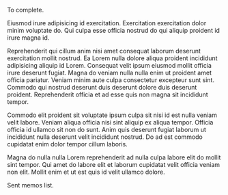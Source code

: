 To complete.

Eiusmod irure adipisicing id exercitation. Exercitation exercitation dolor minim voluptate do. Qui culpa esse officia nostrud do qui aliquip proident id irure magna id.

Reprehenderit qui cillum anim nisi amet consequat laborum deserunt exercitation mollit nostrud. Ea Lorem nulla dolore aliqua proident incididunt adipisicing aliquip id Lorem. Consequat velit ipsum eiusmod mollit officia irure deserunt fugiat. Magna do veniam nulla nulla enim ut proident amet officia pariatur. Veniam minim aute culpa consectetur excepteur sunt sint. Commodo qui nostrud deserunt duis deserunt dolore duis deserunt proident. Reprehenderit officia et ad esse quis non magna sit incididunt tempor.

Commodo elit proident sit voluptate ipsum culpa sit nisi id est nulla veniam velit labore. Veniam aliqua officia nisi sint aliquip ex aliqua tempor. Officia officia id ullamco sit non do sunt. Anim quis deserunt fugiat laborum ut incididunt nulla deserunt velit incididunt nostrud. Do ad est commodo cupidatat enim dolor tempor cillum laboris.

Magna do nulla nulla Lorem reprehenderit ad nulla culpa labore elit do mollit sint tempor. Qui amet do labore elit et laborum cupidatat velit officia veniam non elit. Mollit enim et ut est quis id velit ullamco dolore.

Sent memos list.
